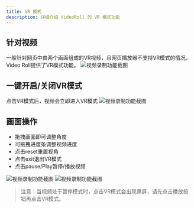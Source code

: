 ```yaml
---
title: VR 模式
description: 详细介绍 VideoRoll 的 VR 模式功能
---
```



## 针对视频
一般针对网页中由两个画面组成的VR视频，且网页播放器不支持VR模式的情况，Video Roll提供了VR模式功能。
<Image src={VR1} width={1200} alt="视频录制功能截图" />

## 一键开启/关闭VR模式
点击VR模式后，视频会立即进入VR模式
<Image src={VR2} width={300} alt="视频录制功能截图" />


## 画面操作
- 拖拽画面即可调整角度
- 可拖拽进度条调整视频进度
- 点击reset重置视角
- 点击exit退出VR模式
- 点击pause/Play暂停/播放视频

<Image src={VR3} width={1200} alt="视频录制功能截图" />
<Image src={VR4} width={1200} alt="视频录制功能截图" />

>注意：当视频处于暂停模式时，点击VR模式会出现黑屏，请先点击播放按钮再点击VR模式。
